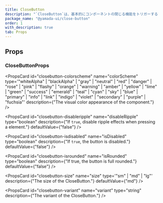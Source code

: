 ```yaml
---
title: CloseButton
description: "`CloseButton`は、基本的にコンポーネントの閉じる機能をトリガーするために使用するコンポーネントです。"
package_name: "@yamada-ui/close-button"
order: 1
with_description: true
tab: Props
---
```


## Props

### CloseButtonProps

<PropsCard id="closebutton-_accept" name="_accept" type="CSSUIObject" />

<PropsCard id="closebutton-_active" name="_active" type="CSSUIObject" />

<PropsCard id="closebutton-_after" name="_after" type="CSSUIObject" />

<PropsCard id="closebutton-_anylink" name="_anyLink" type="CSSUIObject" />

<PropsCard id="closebutton-_autofill" name="_autofill" type="CSSUIObject" />

<PropsCard id="closebutton-_backdrop" name="_backdrop" type="CSSUIObject" />

<PropsCard id="closebutton-_before" name="_before" type="CSSUIObject" />

<PropsCard id="closebutton-_between" name="_between" type="CSSUIObject" />

<PropsCard id="closebutton-_blank" name="_blank" type="CSSUIObject" />

<PropsCard id="closebutton-_checked" name="_checked" type="CSSUIObject" />

<PropsCard id="closebutton-_cue" name="_cue" type="CSSUIObject" />

<PropsCard id="closebutton-_cueregion" name="_cueRegion" type="CSSUIObject" />

<PropsCard id="closebutton-_dark" name="_dark" type="CSSUIObject" />

<PropsCard id="closebutton-_default" name="_default" type="CSSUIObject" />

<PropsCard id="closebutton-_disabled" name="_disabled" type="CSSUIObject" />

<PropsCard id="closebutton-_empty" name="_empty" type="CSSUIObject" />

<PropsCard id="closebutton-_enabled" name="_enabled" type="CSSUIObject" />

<PropsCard id="closebutton-_end" name="_end" type="CSSUIObject" />

<PropsCard id="closebutton-_even" name="_even" type="CSSUIObject" />

<PropsCard id="closebutton-_expanded" name="_expanded" type="CSSUIObject" />

<PropsCard
  id="closebutton-_fileselector"
  name="_fileSelector"
  type="CSSUIObject"
/>

<PropsCard id="closebutton-_filled" name="_filled" type="CSSUIObject" />

<PropsCard id="closebutton-_first" name="_first" type="CSSUIObject" />

<PropsCard
  id="closebutton-_firstletter"
  name="_firstLetter"
  type="CSSUIObject"
/>

<PropsCard id="closebutton-_firstline" name="_firstLine" type="CSSUIObject" />

<PropsCard id="closebutton-_focus" name="_focus" type="CSSUIObject" />

<PropsCard
  id="closebutton-_focusvisible"
  name="_focusVisible"
  type="CSSUIObject"
/>

<PropsCard
  id="closebutton-_focuswithin"
  name="_focusWithin"
  type="CSSUIObject"
/>

<PropsCard id="closebutton-_fullscreen" name="_fullScreen" type="CSSUIObject" />

<PropsCard id="closebutton-_grabbed" name="_grabbed" type="CSSUIObject" />

<PropsCard
  id="closebutton-_groupaccept"
  name="_groupAccept"
  type="CSSUIObject"
/>

<PropsCard
  id="closebutton-_groupactive"
  name="_groupActive"
  type="CSSUIObject"
/>

<PropsCard id="closebutton-_groupblank" name="_groupBlank" type="CSSUIObject" />

<PropsCard
  id="closebutton-_groupchecked"
  name="_groupChecked"
  type="CSSUIObject"
/>

<PropsCard
  id="closebutton-_groupdisabled"
  name="_groupDisabled"
  type="CSSUIObject"
/>

<PropsCard
  id="closebutton-_groupenabled"
  name="_groupEnabled"
  type="CSSUIObject"
/>

<PropsCard
  id="closebutton-_groupexpanded"
  name="_groupExpanded"
  type="CSSUIObject"
/>

<PropsCard id="closebutton-_groupfocus" name="_groupFocus" type="CSSUIObject" />

<PropsCard
  id="closebutton-_groupfocusvisible"
  name="_groupFocusVisible"
  type="CSSUIObject"
/>

<PropsCard
  id="closebutton-_groupfocuswithin"
  name="_groupFocusWithin"
  type="CSSUIObject"
/>

<PropsCard
  id="closebutton-_groupgrabbed"
  name="_groupGrabbed"
  type="CSSUIObject"
/>

<PropsCard
  id="closebutton-_grouphorizontal"
  name="_groupHorizontal"
  type="CSSUIObject"
/>

<PropsCard id="closebutton-_grouphover" name="_groupHover" type="CSSUIObject" />

<PropsCard id="closebutton-_groupidle" name="_groupIdle" type="CSSUIObject" />

<PropsCard
  id="closebutton-_groupinvalid"
  name="_groupInvalid"
  type="CSSUIObject"
/>

<PropsCard
  id="closebutton-_grouploaded"
  name="_groupLoaded"
  type="CSSUIObject"
/>

<PropsCard
  id="closebutton-_grouploading"
  name="_groupLoading"
  type="CSSUIObject"
/>

<PropsCard
  id="closebutton-_groupoptional"
  name="_groupOptional"
  type="CSSUIObject"
/>

<PropsCard
  id="closebutton-_groupplaceholdershown"
  name="_groupPlaceholderShown"
  type="CSSUIObject"
/>

<PropsCard
  id="closebutton-_grouppressed"
  name="_groupPressed"
  type="CSSUIObject"
/>

<PropsCard
  id="closebutton-_groupreadonly"
  name="_groupReadOnly"
  type="CSSUIObject"
/>

<PropsCard
  id="closebutton-_groupreadwrite"
  name="_groupReadWrite"
  type="CSSUIObject"
/>

<PropsCard
  id="closebutton-_groupreject"
  name="_groupReject"
  type="CSSUIObject"
/>

<PropsCard
  id="closebutton-_grouprequired"
  name="_groupRequired"
  type="CSSUIObject"
/>

<PropsCard
  id="closebutton-_groupselected"
  name="_groupSelected"
  type="CSSUIObject"
/>

<PropsCard
  id="closebutton-_groupuserinvalid"
  name="_groupUserInvalid"
  type="CSSUIObject"
/>

<PropsCard id="closebutton-_groupvalid" name="_groupValid" type="CSSUIObject" />

<PropsCard
  id="closebutton-_groupvertical"
  name="_groupVertical"
  type="CSSUIObject"
/>

<PropsCard id="closebutton-_hidden" name="_hidden" type="CSSUIObject" />

<PropsCard id="closebutton-_holiday" name="_holiday" type="CSSUIObject" />

<PropsCard id="closebutton-_horizontal" name="_horizontal" type="CSSUIObject" />

<PropsCard id="closebutton-_hover" name="_hover" type="CSSUIObject" />

<PropsCard id="closebutton-_idle" name="_idle" type="CSSUIObject" />

<PropsCard
  id="closebutton-_indeterminate"
  name="_indeterminate"
  type="CSSUIObject"
/>

<PropsCard id="closebutton-_inrange" name="_inRange" type="CSSUIObject" />

<PropsCard id="closebutton-_invalid" name="_invalid" type="CSSUIObject" />

<PropsCard id="closebutton-_last" name="_last" type="CSSUIObject" />

<PropsCard id="closebutton-_light" name="_light" type="CSSUIObject" />

<PropsCard id="closebutton-_link" name="_link" type="CSSUIObject" />

<PropsCard id="closebutton-_loaded" name="_loaded" type="CSSUIObject" />

<PropsCard id="closebutton-_loading" name="_loading" type="CSSUIObject" />

<PropsCard id="closebutton-_marker" name="_marker" type="CSSUIObject" />

<PropsCard id="closebutton-_mediadark" name="_mediaDark" type="CSSUIObject" />

<PropsCard id="closebutton-_medialight" name="_mediaLight" type="CSSUIObject" />

<PropsCard
  id="closebutton-_mediareducemotion"
  name="_mediaReduceMotion"
  type="CSSUIObject"
/>

<PropsCard id="closebutton-_modal" name="_modal" type="CSSUIObject" />

<PropsCard
  id="closebutton-_nativeactive"
  name="_nativeActive"
  type="CSSUIObject"
/>

<PropsCard
  id="closebutton-_nativechecked"
  name="_nativeChecked"
  type="CSSUIObject"
/>

<PropsCard
  id="closebutton-_nativedisabled"
  name="_nativeDisabled"
  type="CSSUIObject"
/>

<PropsCard
  id="closebutton-_nativefocus"
  name="_nativeFocus"
  type="CSSUIObject"
/>

<PropsCard
  id="closebutton-_nativefocusvisible"
  name="_nativeFocusVisible"
  type="CSSUIObject"
/>

<PropsCard
  id="closebutton-_nativefocuswithin"
  name="_nativeFocusWithin"
  type="CSSUIObject"
/>

<PropsCard
  id="closebutton-_nativehidden"
  name="_nativeHidden"
  type="CSSUIObject"
/>

<PropsCard
  id="closebutton-_nativehover"
  name="_nativeHover"
  type="CSSUIObject"
/>

<PropsCard
  id="closebutton-_nativereadonly"
  name="_nativeReadOnly"
  type="CSSUIObject"
/>

<PropsCard
  id="closebutton-_nativetarget"
  name="_nativeTarget"
  type="CSSUIObject"
/>

<PropsCard
  id="closebutton-_nativevalid"
  name="_nativeValid"
  type="CSSUIObject"
/>

<PropsCard id="closebutton-_notfirst" name="_notFirst" type="CSSUIObject" />

<PropsCard id="closebutton-_notlast" name="_notLast" type="CSSUIObject" />

<PropsCard id="closebutton-_nottarget" name="_notTarget" type="CSSUIObject" />

<PropsCard id="closebutton-_odd" name="_odd" type="CSSUIObject" />

<PropsCard id="closebutton-_only" name="_only" type="CSSUIObject" />

<PropsCard id="closebutton-_optional" name="_optional" type="CSSUIObject" />

<PropsCard id="closebutton-_outrange" name="_outRange" type="CSSUIObject" />

<PropsCard id="closebutton-_outside" name="_outside" type="CSSUIObject" />

<PropsCard id="closebutton-_paused" name="_paused" type="CSSUIObject" />

<PropsCard id="closebutton-_peeraccept" name="_peerAccept" type="CSSUIObject" />

<PropsCard id="closebutton-_peeractive" name="_peerActive" type="CSSUIObject" />

<PropsCard id="closebutton-_peerblank" name="_peerBlank" type="CSSUIObject" />

<PropsCard
  id="closebutton-_peerchecked"
  name="_peerChecked"
  type="CSSUIObject"
/>

<PropsCard
  id="closebutton-_peerdisabled"
  name="_peerDisabled"
  type="CSSUIObject"
/>

<PropsCard
  id="closebutton-_peerenabled"
  name="_peerEnabled"
  type="CSSUIObject"
/>

<PropsCard
  id="closebutton-_peerexpanded"
  name="_peerExpanded"
  type="CSSUIObject"
/>

<PropsCard id="closebutton-_peerfocus" name="_peerFocus" type="CSSUIObject" />

<PropsCard
  id="closebutton-_peerfocusvisible"
  name="_peerFocusVisible"
  type="CSSUIObject"
/>

<PropsCard
  id="closebutton-_peerfocuswithin"
  name="_peerFocusWithin"
  type="CSSUIObject"
/>

<PropsCard
  id="closebutton-_peergrabbed"
  name="_peerGrabbed"
  type="CSSUIObject"
/>

<PropsCard
  id="closebutton-_peerhorizontal"
  name="_peerHorizontal"
  type="CSSUIObject"
/>

<PropsCard id="closebutton-_peerhover" name="_peerHover" type="CSSUIObject" />

<PropsCard id="closebutton-_peeridle" name="_peerIdle" type="CSSUIObject" />

<PropsCard
  id="closebutton-_peerinvalid"
  name="_peerInvalid"
  type="CSSUIObject"
/>

<PropsCard id="closebutton-_peerloaded" name="_peerLoaded" type="CSSUIObject" />

<PropsCard
  id="closebutton-_peerloading"
  name="_peerLoading"
  type="CSSUIObject"
/>

<PropsCard
  id="closebutton-_peeroptional"
  name="_peerOptional"
  type="CSSUIObject"
/>

<PropsCard
  id="closebutton-_peerplaceholdershown"
  name="_peerPlaceholderShown"
  type="CSSUIObject"
/>

<PropsCard
  id="closebutton-_peerpressed"
  name="_peerPressed"
  type="CSSUIObject"
/>

<PropsCard
  id="closebutton-_peerreadonly"
  name="_peerReadOnly"
  type="CSSUIObject"
/>

<PropsCard
  id="closebutton-_peerreadwrite"
  name="_peerReadWrite"
  type="CSSUIObject"
/>

<PropsCard id="closebutton-_peerreject" name="_peerReject" type="CSSUIObject" />

<PropsCard
  id="closebutton-_peerrequired"
  name="_peerRequired"
  type="CSSUIObject"
/>

<PropsCard
  id="closebutton-_peerselected"
  name="_peerSelected"
  type="CSSUIObject"
/>

<PropsCard
  id="closebutton-_peeruserinvalid"
  name="_peerUserInvalid"
  type="CSSUIObject"
/>

<PropsCard id="closebutton-_peervalid" name="_peerValid" type="CSSUIObject" />

<PropsCard
  id="closebutton-_peervertical"
  name="_peerVertical"
  type="CSSUIObject"
/>

<PropsCard id="closebutton-_picture" name="_picture" type="CSSUIObject" />

<PropsCard
  id="closebutton-_placeholder"
  name="_placeholder"
  type="CSSUIObject"
/>

<PropsCard
  id="closebutton-_placeholdershown"
  name="_placeholderShown"
  type="CSSUIObject"
/>

<PropsCard id="closebutton-_playing" name="_playing" type="CSSUIObject" />

<PropsCard id="closebutton-_pressed" name="_pressed" type="CSSUIObject" />

<PropsCard id="closebutton-_print" name="_print" type="CSSUIObject" />

<PropsCard id="closebutton-_readonly" name="_readOnly" type="CSSUIObject" />

<PropsCard id="closebutton-_readwrite" name="_readWrite" type="CSSUIObject" />

<PropsCard id="closebutton-_reject" name="_reject" type="CSSUIObject" />

<PropsCard id="closebutton-_required" name="_required" type="CSSUIObject" />

<PropsCard id="closebutton-_ripple" name="_ripple" type="CSSUIObject" />

<PropsCard id="closebutton-_scrollbar" name="_scrollbar" type="CSSUIObject" />

<PropsCard
  id="closebutton-_scrollbarbutton"
  name="_scrollbarButton"
  type="CSSUIObject"
/>

<PropsCard
  id="closebutton-_scrollbarcorner"
  name="_scrollbarCorner"
  type="CSSUIObject"
/>

<PropsCard
  id="closebutton-_scrollbarthumb"
  name="_scrollbarThumb"
  type="CSSUIObject"
/>

<PropsCard
  id="closebutton-_scrollbartrack"
  name="_scrollbarTrack"
  type="CSSUIObject"
/>

<PropsCard
  id="closebutton-_scrollbartrackpiece"
  name="_scrollbarTrackPiece"
  type="CSSUIObject"
/>

<PropsCard id="closebutton-_selected" name="_selected" type="CSSUIObject" />

<PropsCard id="closebutton-_selection" name="_selection" type="CSSUIObject" />

<PropsCard id="closebutton-_start" name="_start" type="CSSUIObject" />

<PropsCard id="closebutton-_target" name="_target" type="CSSUIObject" />

<PropsCard id="closebutton-_today" name="_today" type="CSSUIObject" />

<PropsCard
  id="closebutton-_userinvalid"
  name="_userInvalid"
  type="CSSUIObject"
/>

<PropsCard id="closebutton-_valid" name="_valid" type="CSSUIObject" />

<PropsCard id="closebutton-_vertical" name="_vertical" type="CSSUIObject" />

<PropsCard id="closebutton-_visited" name="_visited" type="CSSUIObject" />

<PropsCard id="closebutton-_weekend" name="_weekend" type="CSSUIObject" />

<PropsCard
  id="closebutton-colorscheme"
  name="colorScheme"
  type='"whiteAlpha" | "blackAlpha" | "gray" | "neutral" | "red" | "danger" | "rose" | "pink" | "flashy" | "orange" | "warning" | "amber" | "yellow" | "lime" | "green" | "success" | "emerald" | "teal" | "cyan" | "sky" | "blue" | "primary" | "info" | "link" | "indigo" | "violet" | "secondary" | "purple" | "fuchsia"'
  description={"The visual color appearance of the component."}
/>

<PropsCard
  id="closebutton-disableripple"
  name="disableRipple"
  type="boolean"
  description={"If `true`, disable ripple effects when pressing a element."}
  defaultValue={"false"}
/>

<PropsCard
  id="closebutton-isdisabled"
  name="isDisabled"
  type="boolean"
  description={"If `true`, the button is disabled."}
  defaultValue={"false"}
/>

<PropsCard
  id="closebutton-isrounded"
  name="isRounded"
  type="boolean"
  description={"If true, the button is full rounded."}
  defaultValue={"false"}
/>

<PropsCard
  id="closebutton-size"
  name="size"
  type='"sm" | "md" | "lg"'
  description={"The size of the CloseButton."}
  defaultValue={"md"}
/>

<PropsCard
  id="closebutton-variant"
  name="variant"
  type="string"
  description={"The variant of the CloseButton."}
/>
